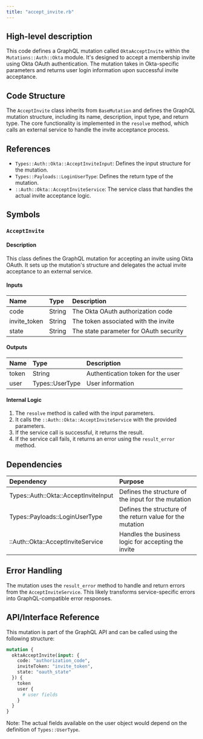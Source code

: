 ```yaml
---
title: "accept_invite.rb"
---
```


## High-level description
This code defines a GraphQL mutation called `OktaAcceptInvite` within the `Mutations::Auth::Okta` module. It's designed to accept a membership invite using Okta OAuth authentication. The mutation takes in Okta-specific parameters and returns user login information upon successful invite acceptance.

## Code Structure
The `AcceptInvite` class inherits from `BaseMutation` and defines the GraphQL mutation structure, including its name, description, input type, and return type. The core functionality is implemented in the `resolve` method, which calls an external service to handle the invite acceptance process.

## References
- `Types::Auth::Okta::AcceptInviteInput`: Defines the input structure for the mutation.
- `Types::Payloads::LoginUserType`: Defines the return type of the mutation.
- `::Auth::Okta::AcceptInviteService`: The service class that handles the actual invite acceptance logic.

## Symbols

### `AcceptInvite`
#### Description
This class defines the GraphQL mutation for accepting an invite using Okta OAuth. It sets up the mutation's structure and delegates the actual invite acceptance to an external service.

#### Inputs
| Name | Type | Description |
|:-----|:-----|:------------|
| code | String | The Okta OAuth authorization code |
| invite_token | String | The token associated with the invite |
| state | String | The state parameter for OAuth security |

#### Outputs
| Name | Type | Description |
|:-----|:-----|:------------|
| token | String | Authentication token for the user |
| user | Types::UserType | User information |

#### Internal Logic
1. The `resolve` method is called with the input parameters.
2. It calls the `::Auth::Okta::AcceptInviteService` with the provided parameters.
3. If the service call is successful, it returns the result.
4. If the service call fails, it returns an error using the `result_error` method.

## Dependencies
| Dependency | Purpose |
|:-----------|:--------|
| Types::Auth::Okta::AcceptInviteInput | Defines the structure of the input for the mutation |
| Types::Payloads::LoginUserType | Defines the structure of the return value for the mutation |
| ::Auth::Okta::AcceptInviteService | Handles the business logic for accepting the invite |

## Error Handling
The mutation uses the `result_error` method to handle and return errors from the `AcceptInviteService`. This likely transforms service-specific errors into GraphQL-compatible error responses.

## API/Interface Reference
This mutation is part of the GraphQL API and can be called using the following structure:

```graphql
mutation {
  oktaAcceptInvite(input: {
    code: "authorization_code",
    inviteToken: "invite_token",
    state: "oauth_state"
  }) {
    token
    user {
      # user fields
    }
  }
}
```

Note: The actual fields available on the user object would depend on the definition of `Types::UserType`.